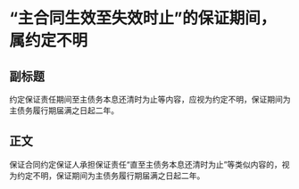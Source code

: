 # “主合同生效至失效时止”的保证期间，属约定不明
## 副标题
约定保证责任期间至主债务本息还清时为止等内容，应视为约定不明，保证期间为主债务履行期届满之日起二年。
## 正文
保证合同约定保证人承担保证责任“直至主债务本息还清时为止”等类似内容的，视为约定不明，保证期间为主债务履行期届满之日起二年。